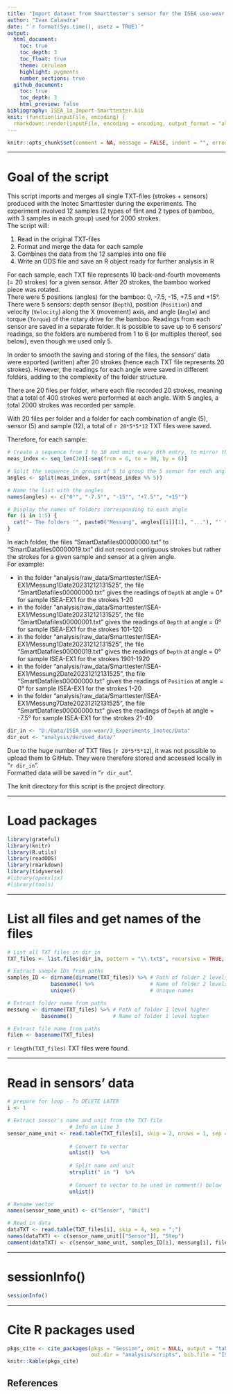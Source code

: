 ```yaml
---
title: "Import dataset from Smarttester's sensor for the ISEA use-wear project"
author: "Ivan Calandra"
date: "`r format(Sys.time(), usetz = TRUE)`"
output:
  html_document:
    toc: true
    toc_depth: 3
    toc_float: true
    theme: cerulean
    highlight: pygments
    number_sections: true
  github_document: 
    toc: true
    toc_depth: 3
    html_preview: false
bibliography: ISEA_1a_Import-Smarttester.bib
knit: (function(inputFile, encoding) {
  rmarkdown::render(inputFile, encoding = encoding, output_format = "all", knit_root_dir = rprojroot::find_rstudio_root_file()) })
---
```


```r
knitr::opts_chunk$set(comment = NA, message = FALSE, indent = "", error = TRUE)
```


---

# Goal of the script
This script imports and merges all single TXT-files (strokes + sensors) produced with the Inotec Smarttester during the experiments. The experiment involved 12 samples (2 types of flint and 2 types of bamboo, with 3 samples in each group) used for 2000 strokes.  
The script will:

1. Read in the original TXT-files   
2. Format and merge the data for each sample 
3. Combines the data from the 12 samples into one file  
4. Write an ODS file and save an R object ready for further analysis in R 

For each sample, each TXT file represents 10 back-and-fourth movements (= 20 strokes) for a given sensor. After 20 strokes, the bamboo worked piece was rotated.  
There were 5 positions (angles) for the bamboo: 0, -7.5, -15, +7.5 and +15°.  
There were 5 sensors: depth sensor (`Depth`), position (`Position`) and velocity (`Velocity`) along the X (movement) axis, and angle (`Angle`) and torque (`Torque`) of the rotary drive for the bamboo. Readings from each sensor are saved in a separate folder. It is possible to save up to 6 sensors' readings, so the folders are numbered from 1 to 6 (or multiples thereof, see below), even though we used only 5.  

In order to smooth the saving and storing of the files, the sensors' data were exported (written) after 20 strokes (hence each TXT file represents 20 strokes). However, the readings for each angle were saved in different folders, adding to the complexity of the folder structure.

There are 20 files per folder, where each file recorded 20 strokes, meaning that a total of 400 strokes were performed at each angle. With 5 angles, a total 2000 strokes was recorded per sample.  

With 20 files per folder and a folder for each combination of angle (5), sensor (5) and sample (12), a total of `r 20*5*5*12` TXT files were saved.

Therefore, for each sample:

```r
# Create a sequence from 1 to 30 and omit every 6th entry, to mirror the numbering of the sensors by angle (1:5, 7:11...)
meas_index <- seq_len(30)[-seq(from = 6, to = 30, by = 6)]

# Split the sequence in groups of 5 to group the 5 sensor for each angle
angles <- split(meas_index, sort(meas_index %% 5))

# Name the list with the angles
names(angles) <- c("0°", "-7.5°", "-15°", "+7.5°", "+15°")

# Display the names of folders corresponding to each angle
for (i in 1:5) { 
  cat("- The folders '", paste0("Messung", angles[[i]][1], "..."), "' to '", paste0("Messung", angles[[i]][5], "..."), "' represent the readings for each of the 5 sensors,\n respectively, for Angle = ", names(angles)[i], "\n", sep = "")
}
```

In each folder, the files "SmartDatafiles00000000.txt" to "SmartDatafiles00000019.txt" did not record contiguous strokes but rather the strokes for a given sample and sensor at a given angle.  
For example:  

- in the folder "analysis/raw_data/Smarttester/ISEA-EX1/Messung1Date20231212131525", the file "SmartDatafiles00000000.txt" gives the readings of `Depth` at angle = 0° for sample ISEA-EX1 for the strokes 1-20  
- in the folder "analysis/raw_data/Smarttester/ISEA-EX1/Messung1Date20231212131525", the file "SmartDatafiles00000001.txt" gives the readings of `Depth` at angle = 0° for sample ISEA-EX1 for the strokes 101-120  
- in the folder "analysis/raw_data/Smarttester/ISEA-EX1/Messung1Date20231212131525", the file "SmartDatafiles00000019.txt" gives the readings of `Depth` at angle = 0° for sample ISEA-EX1 for the strokes 1901-1920  
- in the folder "analysis/raw_data/Smarttester/ISEA-EX1/Messung2Date20231212131525", the file "SmartDatafiles00000000.txt" gives the readings of `Position` at angle = 0° for sample ISEA-EX1 for the strokes 1-20  
- in the folder "analysis/raw_data/Smarttester/ISEA-EX1/Messung7Date20231212131525", the file "SmartDatafiles00000000.txt" gives the readings of `Depth` at angle = -7.5° for sample ISEA-EX1 for the strokes 21-40 

```r
dir_in <- "D:/Data/ISEA_use-wear/3_Experiments_Inotec/Data"
dir_out <- "analysis/derived_data/"
```


Due to the huge number of TXT files (`r 20*5*5*12`), it was not possible to upload them to GitHub. They were therefore stored and accessed locally in "`r dir_in`".  
Formatted data will be saved in "`r dir_out`".

The knit directory for this script is the project directory.

---


# Load packages
```r
library(grateful)
library(knitr)
library(R.utils)
library(readODS)
library(rmarkdown)
library(tidyverse)
#library(openxlsx)
#library(tools)
```


---


# List all files and get names of the files  
```r
# List all TXT files in dir_in
TXT_files <- list.files(dir_in, pattern = "\\.txt$", recursive = TRUE, full.names = TRUE)

# Extract sample IDs from paths
samples_ID <- dirname(dirname(TXT_files)) %>% # Path of folder 2 levels higher
              basename() %>%                  # Name of folder 2 levels higher
              unique()                        # Unique names

# Extract folder name from paths
messung <- dirname(TXT_files) %>% # Path of folder 1 level higher
           basename()             # Name of folder 1 level higher

# Extract file name from paths
filen <- basename(TXT_files)
```

`r length(TXT_files)` TXT files were found.

---


# Read in sensors' data
```r
# prepare for loop - To DELETE LATER
i <- 1

# Extract sensor's name and unit from the TXT file
                    # Info on Line 3
sensor_name_unit <- read.table(TXT_files[i], skip = 2, nrows = 1, sep = ";", fileEncoding = 'WINDOWS-1252') %>% 
                    
                    # Convert to vector
                    unlist()  %>% 
  
                    # Split name and unit
                    strsplit(" in ")  %>% 
  
                    # Convert to vector to be used in comment() below
                    unlist()

# Rename vector
names(sensor_name_unit) <- c("Sensor", "Unit")

# Read in data
dataTXT <- read.table(TXT_files[i], skip = 4, sep = ";")
names(dataTXT) <- c(sensor_name_unit[["Sensor"]], "Step")
comment(dataTXT) <- c(sensor_name_unit, samples_ID[i], messung[i], filen[i])
```


---


# sessionInfo()

```r
sessionInfo()
```


---


# Cite R packages used

```r
pkgs_cite <- cite_packages(pkgs = "Session", omit = NULL, output = "table", include.RStudio = TRUE, 
                           out.dir = "analysis/scripts", bib.file = "ISEA_1a_Import-Smarttester")
knitr::kable(pkgs_cite)
```


## References


